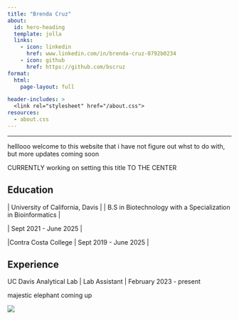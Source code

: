 ```yaml
---
title: "Brenda Cruz"
about:
  id: hero-heading
  template: jolla
  links:
    - icon: linkedin
      href: www.linkedin.com/in/brenda-cruz-0792b0234
    - icon: github
      href: https://github.com/bscruz
format: 
  html: 
    page-layout: full

header-includes: >
  <link rel="stylesheet" href="/about.css">
resources:
  - about.css
---
```


------------------------------------------------------------------------

::: {#hero-heading}
helllooo welcome to this website that i have not figure out whst to do with, but more updates coming soon

CURRENTLY working on setting this title TO THE CENTER

## Education

\| University of California, Davis \| \| B.S in Biotechnology with a Specialization in Bioinformatics \|

\| Sept 2021 - June 2025 \|

\|Contra Costa College \| Sept 2019 - June 2025 \|

## Experience

UC Davis Analytical Lab \| Lab Assistant \| February 2023 - present

majestic elephant coming up
:::

::: column-screen
![](images/ae3f1106f2d8e509f9151f0dc6e62871.jpg)
:::
